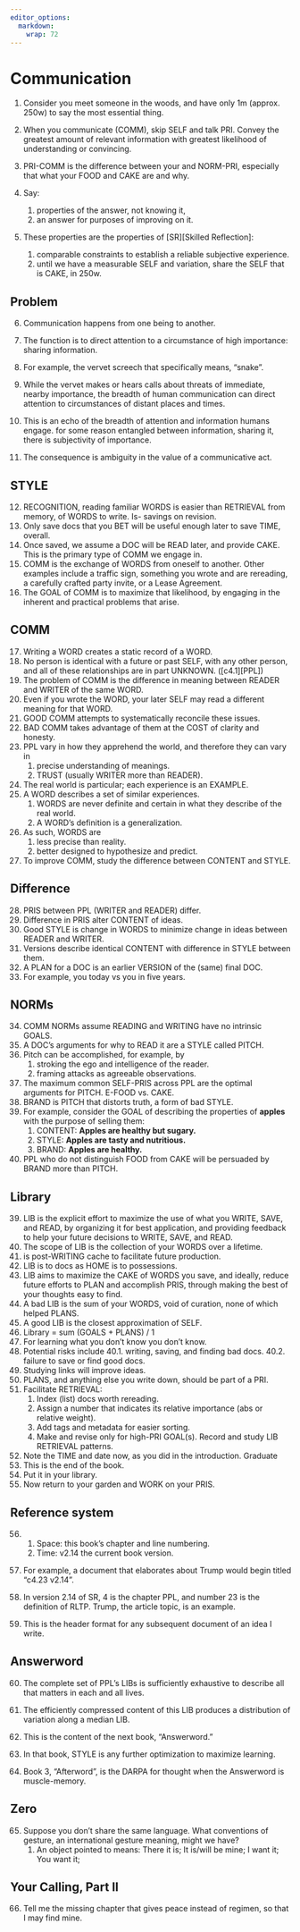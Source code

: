 ---
editor_options: 
  markdown: 
    wrap: 72
---

# Communication

1.  Consider you meet someone in the woods, and have only 1m (approx.
    250w) to say the most essential thing.

2.  When you communicate (COMM), skip SELF and talk PRI. Convey the
    greatest amount of relevant information with greatest likelihood of
    understanding or convincing.

3.  PRI-COMM is the difference between your and NORM-PRI, especially
    that what your FOOD and CAKE are and why.

4.  Say:

    1.  properties of the answer, not knowing it,
    2.  an answer for purposes of improving on it.

5.  These properties are the properties of [SR][Skilled Reflection]:

    1.  comparable constraints to establish a reliable subjective
        experience.
    2.  until we have a measurable SELF and variation, share the SELF
        that is CAKE, in 250w.

## Problem

6.  Communication happens from one being to another.

7.  The function is to direct attention to a circumstance of high
    importance: sharing information.

8.  For example, the vervet screech that specifically means, "snake".

9.  While the vervet makes or hears calls about threats of immediate,
    nearby importance, the breadth of human communication can direct
    attention to circumstances of distant places and times.

10. This is an echo of the breadth of attention and information humans
    engage. for some reason entangled between information, sharing it,
    there is subjectivity of importance.

11. The consequence is ambiguity in the value of a communicative act.

## STYLE

12. RECOGNITION, reading familiar WORDS is easier than RETRIEVAL from
    memory, of WORDS to write. Is- savings on revision.
13. Only save docs that you BET will be useful enough later to save
    TIME, overall.
14. Once saved, we assume a DOC will be READ later, and provide CAKE.
    This is the primary type of COMM we engage in.
15. COMM is the exchange of WORDS from oneself to another. Other
    examples include a traffic sign, something you wrote and are
    rereading, a carefully crafted party invite, or a Lease Agreement.
16. The GOAL of COMM is to maximize that likelihood, by engaging in the
    inherent and practical problems that arise.

## COMM

17. Writing a WORD creates a static record of a WORD.
18. No person is identical with a future or past SELF, with any other
    person, and all of these relationships are in part UNKNOWN.
    ([c4.1][PPL])
19. The problem of COMM is the difference in meaning between READER and
    WRITER of the same WORD.
20. Even if you wrote the WORD, your later SELF may read a different
    meaning for that WORD.
21. GOOD COMM attempts to systematically reconcile these issues.
22. BAD COMM takes advantage of them at the COST of clarity and honesty.
23. PPL vary in how they apprehend the world, and therefore they can
    vary in
    1.  precise understanding of meanings.
    2.  TRUST (usually WRITER more than READER).
24. The real world is particular; each experience is an EXAMPLE.
25. A WORD describes a set of similar experiences.
    1.  WORDS are never definite and certain in what they describe of
        the real world.
    2.  A WORD's definition is a generalization.
26. As such, WORDS are
    1.  less precise than reality.
    2.  better designed to hypothesize and predict.
27. To improve COMM, study the difference between CONTENT and STYLE.

## Difference

28. PRIS between PPL (WRITER and READER) differ.
29. Difference in PRIS alter CONTENT of ideas.
30. Good STYLE is change in WORDS to minimize change in ideas between
    READER and WRITER.
31. Versions describe identical CONTENT with difference in STYLE between
    them.
32. A PLAN for a DOC is an earlier VERSION of the (same) final DOC.
33. For example, you today vs you in five years.

## NORMs

34. COMM NORMs assume READING and WRITING have no intrinsic GOALS.
35. A DOC's arguments for why to READ it are a STYLE called PITCH.
36. Pitch can be accomplished, for example, by
    1.  stroking the ego and intelligence of the reader.
    2.  framing attacks as agreeable observations.
37. The maximum common SELF-PRIS across PPL are the optimal arguments
    for PITCH. E-FOOD vs. CAKE.
38. BRAND is PITCH that distorts truth, a form of bad STYLE.
39. For example, consider the GOAL of describing the properties of
    **apples** with the purpose of selling them:
    1.  CONTENT: **Apples are healthy but sugary.**\
    2.  STYLE: **Apples are tasty and nutritious.**\
    3.  BRAND: **Apples are healthy.**\
40. PPL who do not distinguish FOOD from CAKE will be persuaded by BRAND
    more than PITCH.

## Library

39. LIB is the explicit effort to maximize the use of what you WRITE,
    SAVE, and READ, by organizing it for best application, and providing
    feedback to help your future decisions to WRITE, SAVE, and READ.
40. The scope of LIB is the collection of your WORDS over a lifetime.
41. is post-WRITING cache to facilitate future production.
42. LIB is to docs as HOME is to possessions.
43. LIB aims to maximize the CAKE of WORDS you save, and ideally, reduce
    future efforts to PLAN and accomplish PRIS, through making the best
    of your thoughts easy to find.
44. A bad LIB is the sum of your WORDS, void of curation, none of which
    helped PLANS.
45. A good LIB is the closest approximation of SELF.
46. Library = sum (GOALS + PLANS) / 1
47. For learning what you don't know you don't know.
48. Potential risks include 40.1. writing, saving, and finding bad docs.
    40.2. failure to save or find good docs.
49. Studying links will improve ideas.
50. PLANS, and anything else you write down, should be part of a PRI.
51. Facilitate RETRIEVAL:
    1.  Index (list) docs worth rereading.
    2.  Assign a number that indicates its relative importance (abs or
        relative weight).
    3.  Add tags and metadata for easier sorting.
    4.  Make and revise only for high-PRI GOAL(s). Record and study LIB
        RETRIEVAL patterns.
52. Note the TIME and date now, as you did in the introduction. Graduate
53. This is the end of the book.
54. Put it in your library.
55. Now return to your garden and WORK on your PRIS.

## Reference system

56. 

    1.  Space: this book's chapter and line numbering.
    2.  Time: v2.14 the current book version.

57. For example, a document that elaborates about Trump would begin
    titled "c4.23 v2.14".

58. In version 2.14 of SR, 4 is the chapter PPL, and number 23 is the
    definition of RLTP. Trump, the article topic, is an example.

59. This is the header format for any subsequent document of an idea I
    write.

## Answerword

60. The complete set of PPL's LIBs is sufficiently exhaustive to
    describe all that matters in each and all lives.

61. The efficiently compressed content of this LIB produces a
    distribution of variation along a median LIB.

62. This is the content of the next book, "Answerword."

63. In that book, STYLE is any further optimization to maximize
    learning.

64. Book 3, "Afterword", is the DARPA for thought when the Answerword is
    muscle-memory.

## Zero

65. Suppose you don't share the same language. What conventions of
    gesture, an international gesture meaning, might we have?
    1.  An object pointed to means: There it is; It is/will be mine; I
        want it; You want it;

## Your Calling, Part II

66. Tell me the missing chapter that gives peace instead of regimen, so
    that I may find mine.
